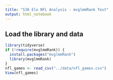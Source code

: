 ```yaml
---
title: "538 Elo NFL Analysis - mvglmmRank Test"
output: html_notebook
---
```


## Load the library and data

```r
library(tidyverse)
if (!require(mvglmmRank)) {
  install.packages("mvglmmRank")
  library(mvglmmRank)
}
nfl_games <- read_csv("../data/nfl_games.csv")
View(nfl_games)
```
